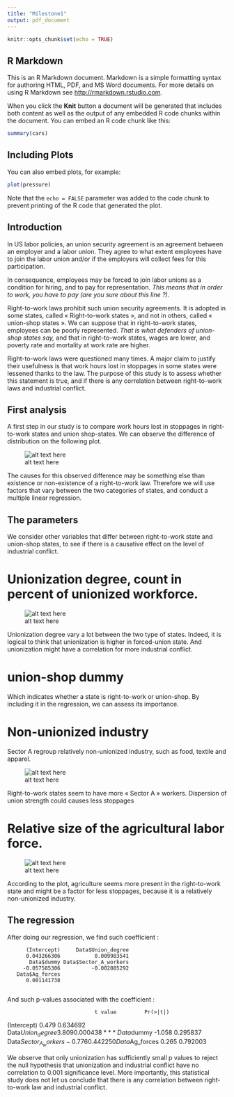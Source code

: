 ```yaml
---
title: "Milestone1"
output: pdf_document
---
```


```r
knitr::opts_chunk$set(echo = TRUE)
```

## R Markdown

This is an R Markdown document. Markdown is a simple formatting syntax for authoring HTML, PDF, and MS Word documents. For more details on using R Markdown see <http://rmarkdown.rstudio.com>.

When you click the **Knit** button a document will be generated that includes both content as well as the output of any embedded R code chunks within the document. You can embed an R code chunk like this:

```r
summary(cars)
```

## Including Plots

You can also embed plots, for example:

```r
plot(pressure)
```

Note that the `echo = FALSE` parameter was added to the code chunk to prevent printing of the R code that generated the plot.

## Introduction

In US labor policies, an union security agreement is an agreement between an employer and a labor union. They agree to what extent employees have to join the labor union and/or if the employers will collect fees for this participation.

 In consequence, employees may be forced to join labor unions as a condition for hiring, and to pay for representation. _This means that in order to work, you have to pay (are you sure about this line ?)._
 
Right-to-work laws prohibit such union security agreements. It is adopted in some states, called « Right-to-work states », and not in others, called « union-shop states ».
We can suppose that in right-to-work states, employees can be poorly represented. _That is what defenders of union-shop states say,_ and that in right-to-work states, wages are lower, and poverty rate and mortality at work rate are higher.

Right-to-work laws were questioned many times. A major claim to justify their usefulness is that work hours lost in stoppages in some states were lessened thanks to the law.
The purpose of this study is to assess whether this statement is true, and if there is any correlation between right-to-work laws and industrial conflict.

## First analysis

A first step in our study is to compare work hours lost in stoppages in right-to-work states and union shop-states. We can observe the difference of distribution on the following plot.
 
![alt text here](Graphes/conflict_versus_dummy.png)

The causes for this observed difference may be something else than existence or non-existence of a right-to-work law. Therefore we will use factors that vary between the two categories of states, and conduct a multiple linear regression.

## The parameters

We consider other variables that differ between right-to-work state and union-shop states, to see if there is a causative effect on the level of industrial conflict.

# Unionization degree, count in percent of unionized workforce.
 
![alt text here](Graphes/union_versus_dummy.png)

Unionization degree vary a lot between the two type of states.
Indeed, it is logical to think that unionization is higher in forced-union state.
And unionization might have a correlation for more industrial conflict.

# union-shop dummy

Which indicates whether a state is right-to-work or union-shop. By including it in the regression, we can assess its importance.

# Non-unionized industry
Sector A regroup relatively non-unionized industry, such as food, textile and apparel.
 
![alt text here](Graphes/sectorA_versus_dummy.png)

Right-to-work states seem to have more « Sector A » workers.
Dispersion of union strength could causes less stoppages

# Relative size of the agricultural labor force.
 
![alt text here](Graphes/Ag_versus_dummy.png)

According to the plot, agriculture seems more present in the right-to-work state and might be a factor for less stoppages, because it is a relatively non-unionized industry.

## The regression

After doing our regression, we find such coefficient :
 
          (Intercept)     Data$Union_degree 
          0.043266306           0.009983541 
           Data$dummy Data$Sector_A_workers 
         -0.057585306          -0.002085292 
       Data$Ag_forces 
          0.001141738 
          
And such p-values associated with the coefficient : 

                     		 	t value 		Pr(>|t|)    
(Intercept)            		  0.479 		0.634692    
Data$Union_degree      	   3.809 		0.000438 ***
Data$dummy             	 	-1.058 		0.295837    
Data$Sector_A_workers 	   -0.776 	 0.442250    
Data$Ag_forces        		   0.265 	 0.792003 

We observe that only unionization has sufficiently small p values to reject the null hypothesis that unionization and industrial conflict have no correlation to 0.001 significance level.
More importantly, this statistical study does not let us conclude that there is any correlation between right-to-work law and industrial conflict.

